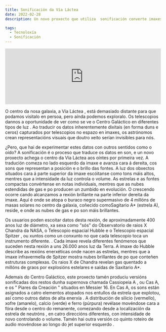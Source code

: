 ```yaml
---
title: Sonificación da Vía Láctea
date: 2022-02-28
description: Un novo proxecto que utiliza  sonificación converte imaxes astronómicas de  Chandra e outros telescopios en son.

tags:
  - Tecnoloxía
  - Sonificación
---
```



<iframe width="100%" height="180" scrolling="no" frameborder="no" allow="autoplay" src="https://chandra.si.edu/photo/2020/sonify/sonify_galactic_optical.mp4"></iframe> 

O centro da nosa galaxia, a Vía Láctea , está demasiado distante para que podamos visitalo en persoa, pero aínda podemos exploralo. Os telescopios dannos a oportunidade de ver como se ve o Centro Galáctico en diferentes tipos de luz . Ao traducir os datos  inherentemente dixitais (en forma duns e ceros) capturados por telescopios no espazo en imaxes, os astrónomos crean representacións visuais que doutro xeito serían invisibles para nós.

¿Pero, que hai de experimentar estes datos con outros sentidos como o oído? A  sonificación é o proceso que traduce os datos en son, e un novo proxecto achega o centro da Vía Láctea aos oíntes por primeira vez. A tradución comeza no lado esquerdo da imaxe e avanza cara á dereita, cos sons que representan a posición e o brillo das fontes. A luz dos obxectos situados cara á parte superior da imaxe escóitanse como tons máis altos, mentres que a intensidade da luz controla o volume. As estrelas e as fontes compactas convértense en notas individuais, mentres que as nubes estendidas de gas e po producen un  zumbido en evolución. O crescendo ocorre cando alcanzamos a rexión brillante na parte inferior dereita da imaxe. Aquí é onde se atopa o buraco negro  supermasivo de 4 millóns de masas solares no centro da galaxia, coñecido  comoSagitario A* (estrela A), reside, e onde as nubes de gas e po son máis brillantes.

Os usuarios poden escoitar datos desta rexión, de aproximadamente 400 anos luz de diámetro, xa sexa como "sós" do Observatorio de raios X  Chandra da NASA, o Telescopio espacial  Hubble e o Telescopio espacial  Spitzer , ou xuntos como un conxunto no que cada telescopio toca un instrumento diferente. . Cada imaxe revela diferentes fenómenos que suceden nesta rexión a uns 26.000 anos luz da Terra. A imaxe do  Hubble describe as rexións enerxéticas onde nacen as estrelas, mentres que a imaxe infravermella de  Spitzer mostra nubes brillantes de po que conteñen estruturas complexas. Os raios X de  Chandra revelan gas quentado a millóns de graos por explosións estelares e saídas de Saxitario A*.

Ademais do Centro Galáctico, este proxecto tamén produciu versións  sonificadas dos restos dunha  supernova chamada  Cassiopeia A , ou  Cas A, e os " Piares da Creación " situados en  Messier 16. En  Cas A, os sons están asignados a catro elementos atopados nos entullos da estrela que explotou, así como outros datos de alta enerxía . A distribución de silicio (vermello), xofre (amarelo), calcio (verde) e ferro (púrpura) revélase movéndose cara a fóra desde o centro do remanente, comezando desde a localización da estrela de neutróns , en catro direccións diferentes, con intensidade de novo controlando o volume. Tamén hai outra versión co quinto roteiro de audio movéndose ao longo do  jet superior esquerdo .








